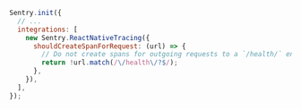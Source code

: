 ```javascript
Sentry.init({
  // ...
  integrations: [
    new Sentry.ReactNativeTracing({
      shouldCreateSpanForRequest: (url) => {
        // Do not create spans for outgoing requests to a `/health/` endpoint
        return !url.match(/\/health\/?$/);
      },
    }),
  ],
});
```
